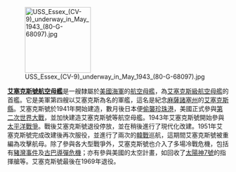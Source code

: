 [[File:USS_Essex_(CV-9)_underway_in_May_1943_(80-G-68097).jpg|150px]]

'''[[艾塞克斯號航空母艦|艾塞克斯號航空母艦]]'''是一艘隸屬於[[美國海軍|美國海軍]]的[[航空母艦|航空母艦]]，為[[艾塞克斯級航空母艦|艾塞克斯級航空母艦]]的首艦。它是美軍第四艘以艾塞克斯為名的軍艦，這名是紀念[[麻薩諸塞州|麻薩諸塞州]]的[[艾塞克斯縣_(麻薩諸塞州)|艾塞克斯縣]]。艾塞克斯號於1941年開始建造，數月後日本便[[偷襲珍珠港|偷襲珍珠港]]，美國正式參與[[第二次世界大戰|第二次世界大戰]]，並加快建造艾塞克斯號等航空母艦。1943年艾塞克斯號開始參與[[太平洋戰爭|太平洋戰爭]]。戰後艾塞克斯號退役停放，並在稍後進行了現代化改建。1951年艾塞克斯號完成改建後再次服役，並進行了兩次的[[韓戰|韓戰]]巡航，這期間艾塞克斯號被重編為攻擊航母。除了參與各大型戰爭外，艾塞克斯號也介入了多場冷戰危機，包括有[[豬灣事件|豬灣事件]]及[[古巴導彈危機|古巴導彈危機]]；亦有參與美國的太空計畫，如回收了[[太陽神7號|太陽神7號]]的指揮艙等。艾塞克斯號最後在1969年退役。
